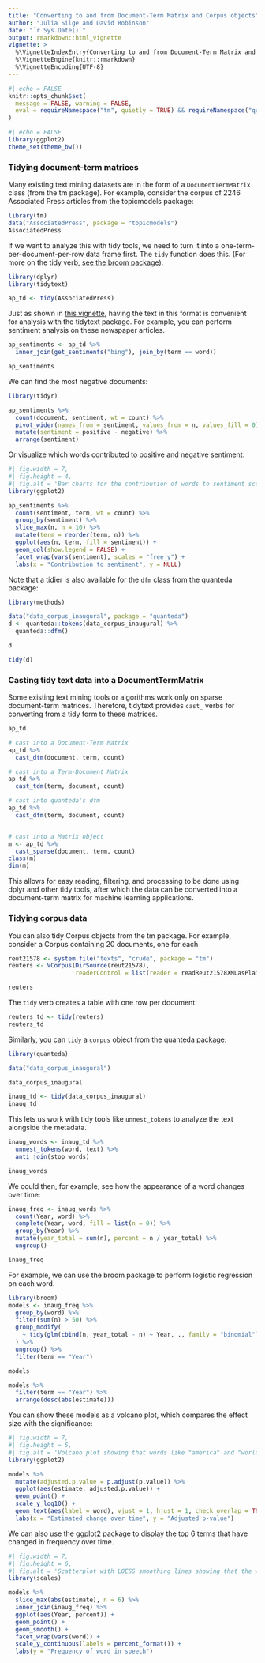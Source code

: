 ```yaml
---
title: "Converting to and from Document-Term Matrix and Corpus objects"
author: "Julia Silge and David Robinson"
date: "`r Sys.Date()`"
output: rmarkdown::html_vignette
vignette: >
  %\VignetteIndexEntry{Converting to and from Document-Term Matrix and Corpus objects}
  %\VignetteEngine{knitr::rmarkdown}
  %\VignetteEncoding{UTF-8}
---
```


```r
#| echo = FALSE
knitr::opts_chunk$set(
  message = FALSE, warning = FALSE,
  eval = requireNamespace("tm", quietly = TRUE) && requireNamespace("quanteda", quietly = TRUE) && requireNamespace("topicmodels", quietly = TRUE) && requireNamespace("ggplot2", quietly = TRUE)
)
```

```r
#| echo = FALSE
library(ggplot2)
theme_set(theme_bw())
```

### Tidying document-term matrices

Many existing text mining datasets are in the form of a `DocumentTermMatrix` class (from the tm package). For example, consider the corpus of 2246 Associated Press articles from the topicmodels package:

```r
library(tm)
data("AssociatedPress", package = "topicmodels")
AssociatedPress
```

If we want to analyze this with tidy tools, we need to turn it into a one-term-per-document-per-row data frame first. The `tidy` function does this. (For more on the tidy verb, [see the broom package](https://github.com/dgrtwo/broom)).

```r
library(dplyr)
library(tidytext)

ap_td <- tidy(AssociatedPress)
```

Just as shown in [this vignette](tidytext.html), having the text in this format is convenient for analysis with the tidytext package. For example, you can perform sentiment analysis on these newspaper articles.

```r
ap_sentiments <- ap_td %>%
  inner_join(get_sentiments("bing"), join_by(term == word))

ap_sentiments
```

We can find the most negative documents:

```r
library(tidyr)

ap_sentiments %>%
  count(document, sentiment, wt = count) %>%
  pivot_wider(names_from = sentiment, values_from = n, values_fill = 0) %>%
  mutate(sentiment = positive - negative) %>%
  arrange(sentiment)
```

Or visualize which words contributed to positive and negative sentiment:

```r
#| fig.width = 7,
#| fig.height = 4,
#| fig.alt = 'Bar charts for the contribution of words to sentiment scores. The words "like" and "work" contribute the most to positive sentiment, and the words "killed" and "death" contribute the most to negative sentiment'
library(ggplot2)

ap_sentiments %>%
  count(sentiment, term, wt = count) %>%
  group_by(sentiment) %>%
  slice_max(n, n = 10) %>%
  mutate(term = reorder(term, n)) %>%
  ggplot(aes(n, term, fill = sentiment)) +
  geom_col(show.legend = FALSE) +
  facet_wrap(vars(sentiment), scales = "free_y") +
  labs(x = "Contribution to sentiment", y = NULL)
```

Note that a tidier is also available for the `dfm` class from the quanteda package:

```r
library(methods)

data("data_corpus_inaugural", package = "quanteda")
d <- quanteda::tokens(data_corpus_inaugural) %>%
  quanteda::dfm()

d

tidy(d)
```

### Casting tidy text data into a DocumentTermMatrix

Some existing text mining tools or algorithms work only on sparse document-term matrices. Therefore, tidytext provides `cast_` verbs for converting from a tidy form to these matrices.

```r
ap_td

# cast into a Document-Term Matrix
ap_td %>%
  cast_dtm(document, term, count)

# cast into a Term-Document Matrix
ap_td %>%
  cast_tdm(term, document, count)

# cast into quanteda's dfm
ap_td %>%
  cast_dfm(term, document, count)


# cast into a Matrix object
m <- ap_td %>%
  cast_sparse(document, term, count)
class(m)
dim(m)
```

This allows for easy reading, filtering, and processing to be done using dplyr and other tidy tools, after which the data can be converted into a document-term matrix for machine learning applications.

### Tidying corpus data

You can also tidy Corpus objects from the tm package. For example, consider a Corpus containing 20 documents, one for each

```r
reut21578 <- system.file("texts", "crude", package = "tm")
reuters <- VCorpus(DirSource(reut21578),
                   readerControl = list(reader = readReut21578XMLasPlain))

reuters
```

The `tidy` verb creates a table with one row per document:

```r
reuters_td <- tidy(reuters)
reuters_td
```

Similarly, you can `tidy` a `corpus` object from the quanteda package:

```r
library(quanteda)

data("data_corpus_inaugural")

data_corpus_inaugural

inaug_td <- tidy(data_corpus_inaugural)
inaug_td
```

This lets us work with tidy tools like `unnest_tokens` to analyze the text alongside the metadata.

```r
inaug_words <- inaug_td %>%
  unnest_tokens(word, text) %>%
  anti_join(stop_words)

inaug_words
```

We could then, for example, see how the appearance of a word changes over time:

```r
inaug_freq <- inaug_words %>%
  count(Year, word) %>%
  complete(Year, word, fill = list(n = 0)) %>%
  group_by(Year) %>%
  mutate(year_total = sum(n), percent = n / year_total) %>%
  ungroup()

inaug_freq
```

For example, we can use the broom package to perform logistic regression on each word.

```r
library(broom)
models <- inaug_freq %>%
  group_by(word) %>%
  filter(sum(n) > 50) %>%
  group_modify(
    ~ tidy(glm(cbind(n, year_total - n) ~ Year, ., family = "binomial"))
  ) %>%
  ungroup() %>%
  filter(term == "Year")

models

models %>%
  filter(term == "Year") %>%
  arrange(desc(abs(estimate)))
```

You can show these models as a volcano plot, which compares the effect size with the significance:

```r
#| fig.width = 7,
#| fig.height = 5,
#| fig.alt = 'Volcano plot showing that words like "america" and "world" have increased over time with small p-values, while words like "public" and "institution" have decreased'
library(ggplot2)

models %>%
  mutate(adjusted.p.value = p.adjust(p.value)) %>%
  ggplot(aes(estimate, adjusted.p.value)) +
  geom_point() +
  scale_y_log10() +
  geom_text(aes(label = word), vjust = 1, hjust = 1, check_overlap = TRUE) +
  labs(x = "Estimated change over time", y = "Adjusted p-value")
```

We can also use the ggplot2 package to display the top 6 terms that have changed in frequency over time.

```r
#| fig.width = 7,
#| fig.height = 6,
#| fig.alt = 'Scatterplot with LOESS smoothing lines showing that the words "america", "americans", "century", "children", "democracy", and "god" have increased over time'
library(scales)

models %>%
  slice_max(abs(estimate), n = 6) %>%
  inner_join(inaug_freq) %>%
  ggplot(aes(Year, percent)) +
  geom_point() +
  geom_smooth() +
  facet_wrap(vars(word)) +
  scale_y_continuous(labels = percent_format()) +
  labs(y = "Frequency of word in speech")
```



